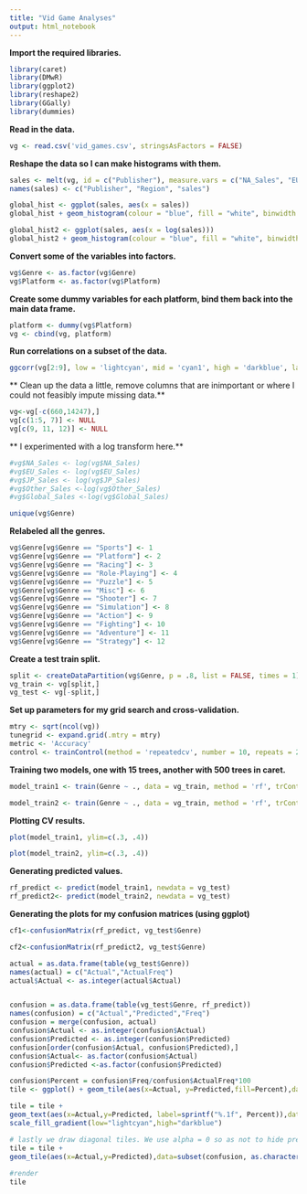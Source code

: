 ```yaml
---
title: "Vid Game Analyses"
output: html_notebook
---
```


**Import the required libraries.**

```r
library(caret)
library(DMwR)
library(ggplot2)
library(reshape2)
library(GGally)
library(dummies)
```

**Read in the data.**

```r
vg <- read.csv('vid_games.csv', stringsAsFactors = FALSE)
```

**Reshape the data so I can make histograms with them.**

```r
sales <- melt(vg, id = c("Publisher"), measure.vars = c("NA_Sales", "EU_Sales", "JP_Sales", "Other_Sales"))
names(sales) <- c("Publisher", "Region", "sales")
```

```r
global_hist <- ggplot(sales, aes(x = sales))
global_hist + geom_histogram(colour = "blue", fill = "white", binwidth = 0.75, bins = 50) + facet_wrap(~Region)
```

```r
global_hist2 <- ggplot(sales, aes(x = log(sales)))
global_hist2 + geom_histogram(colour = "blue", fill = "white", binwidth = 0.75, bins = 50) + facet_wrap(~Region)
```

**Convert some of the variables into factors.**

```r
vg$Genre <- as.factor(vg$Genre)
vg$Platform <- as.factor(vg$Platform)
```

**Create some dummy variables for each platform, bind them back into the main data frame.**

```r
platform <- dummy(vg$Platform)
vg <- cbind(vg, platform)
```

**Run correlations on a subset of the data.**

```r
ggcorr(vg[2:9], low = 'lightcyan', mid = 'cyan1', high = 'darkblue', label = TRUE, label_size = 5, geom = 'tile', layout.exp =0)
```

** Clean up the data a little, remove columns that are inimportant or where I could not feasibly impute missing data.**

```r
vg<-vg[-c(660,14247),]
vg[c(1:5, 7)] <- NULL
vg[c(9, 11, 12)] <- NULL
```

** I experimented with a log transform here.**

```r
#vg$NA_Sales <- log(vg$NA_Sales)
#vg$EU_Sales <- log(vg$EU_Sales)
#vg$JP_Sales <- log(vg$JP_Sales)
#vg$Other_Sales <-log(vg$Other_Sales)
#vg$Global_Sales <-log(vg$Global_Sales)
```

```r
unique(vg$Genre)
```

**Relabeled all the genres.**

```r
vg$Genre[vg$Genre == "Sports"] <- 1
vg$Genre[vg$Genre == "Platform"] <- 2
vg$Genre[vg$Genre == "Racing"] <- 3
vg$Genre[vg$Genre == "Role-Playing"] <- 4
vg$Genre[vg$Genre == "Puzzle"] <- 5
vg$Genre[vg$Genre == "Misc"] <- 6
vg$Genre[vg$Genre == "Shooter"] <- 7
vg$Genre[vg$Genre == "Simulation"] <- 8
vg$Genre[vg$Genre == "Action"] <- 9
vg$Genre[vg$Genre == "Fighting"] <- 10
vg$Genre[vg$Genre == "Adventure"] <- 11
vg$Genre[vg$Genre == "Strategy"] <- 12
```

**Create a test train split.**

```r

split <- createDataPartition(vg$Genre, p = .8, list = FALSE, times = 1)
vg_train <- vg[split,]
vg_test <- vg[-split,]
```

**Set up parameters for my grid search and cross-validation.**

```r
mtry <- sqrt(ncol(vg))
tunegrid <- expand.grid(.mtry = mtry)
metric <- 'Accuracy'
control <- trainControl(method = 'repeatedcv', number = 10, repeats = 2, search = 'random', savePredictions = TRUE)
```

**Training two models, one with 15 trees, another with 500 trees in caret.**
```r
model_train1 <- train(Genre ~ ., data = vg_train, method = 'rf', trControl = control, tunegrid = tunegrid, metric = metric, ntree = 15, preProcess = c('BoxCox'))

model_train2 <- train(Genre ~ ., data = vg_train, method = 'rf', trControl = control, tunegrid = tunegrid, metric = metric, ntree = 500, preProcess = c('BoxCox'))
```

**Plotting CV results.**

```r
plot(model_train1, ylim=c(.3, .4))

```

```r
plot(model_train2, ylim=c(.3, .4))
```

**Generating predicted values.**

```r
rf_predict <- predict(model_train1, newdata = vg_test)
rf_predict2<- predict(model_train2, newdata = vg_test)
```

**Generating the plots for my confusion matrices (using ggplot)**

```r
cf1<-confusionMatrix(rf_predict, vg_test$Genre)
```

```r
cf2<-confusionMatrix(rf_predict2, vg_test$Genre)
```

```r

actual = as.data.frame(table(vg_test$Genre))
names(actual) = c("Actual","ActualFreq")
actual$Actual <- as.integer(actual$Actual)


confusion = as.data.frame(table(vg_test$Genre, rf_predict))
names(confusion) = c("Actual","Predicted","Freq")
confusion = merge(confusion, actual)
confusion$Actual <- as.integer(confusion$Actual)
confusion$Predicted <- as.integer(confusion$Predicted)
confusion[order(confusion$Actual, confusion$Predicted),]
confusion$Actual<- as.factor(confusion$Actual)
confusion$Predicted <-as.factor(confusion$Predicted)

confusion$Percent = confusion$Freq/confusion$ActualFreq*100
tile <- ggplot() + geom_tile(aes(x=Actual, y=Predicted,fill=Percent),data=confusion, color="black",size=0.1) + labs(x="Actual",y="Predicted")

tile = tile + 
geom_text(aes(x=Actual,y=Predicted, label=sprintf("%.1f", Percent)),data=confusion, size=3, colour="black") +
scale_fill_gradient(low="lightcyan",high="darkblue")

# lastly we draw diagonal tiles. We use alpha = 0 so as not to hide previous layers but use size=0.3 to highlight border
tile = tile + 
geom_tile(aes(x=Actual,y=Predicted),data=subset(confusion, as.character(Actual)==as.character(Predicted)), color="black",size=0.3, fill="black", alpha=0) 
 
#render
tile

```

